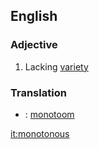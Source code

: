 ==English==
===Adjective===
#Lacking [[variety]]

===Translation===
*{{nl}}: [[monotoom]]

[[it:monotonous]]